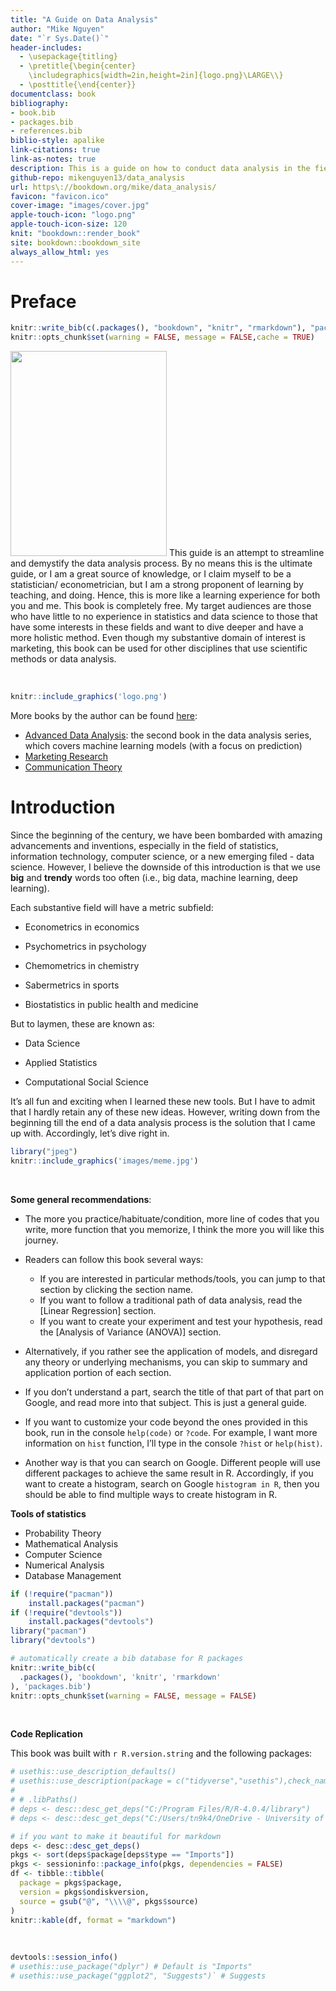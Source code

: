 ```yaml
---
title: "A Guide on Data Analysis"
author: "Mike Nguyen"
date: "`r Sys.Date()`"
header-includes:
  - \usepackage{titling}
  - \pretitle{\begin{center}
    \includegraphics[width=2in,height=2in]{logo.png}\LARGE\\}
  - \posttitle{\end{center}}
documentclass: book
bibliography:
- book.bib
- packages.bib
- references.bib
biblio-style: apalike
link-citations: true
link-as-notes: true
description: This is a guide on how to conduct data analysis in the field of data science, statistics, or machine learning.
github-repo: mikenguyen13/data_analysis
url: https\://bookdown.org/mike/data_analysis/
favicon: "favicon.ico"
cover-image: "images/cover.jpg"
apple-touch-icon: "logo.png"
apple-touch-icon-size: 120
knit: "bookdown::render_book"
site: bookdown::bookdown_site
always_allow_html: yes
---
```


# Preface {#preface .unnumbered}

```r
knitr::write_bib(c(.packages(), "bookdown", "knitr", "rmarkdown"), "packages.bib")
knitr::opts_chunk$set(warning = FALSE, message = FALSE,cache = TRUE) 
```

<img src="images/cover.jpg" class="cover" width="250" height="328"/> This guide is an attempt to streamline and demystify the data analysis process. By no means this is the ultimate guide, or I am a great source of knowledge, or I claim myself to be a statistician/ econometrician, but I am a strong proponent of learning by teaching, and doing. Hence, this is more like a learning experience for both you and me. This book is completely free. My target audiences are those who have little to no experience in statistics and data science to those that have some interests in these fields and want to dive deeper and have a more holistic method. Even though my substantive domain of interest is marketing, this book can be used for other disciplines that use scientific methods or data analysis.

<br>

```r
knitr::include_graphics('logo.png')
```

More books by the author can be found [here](https://mikenguyen.netlify.app/books/written_books/):

-   [Advanced Data Analysis](https://bookdown.org/mike/advanced_data_analysis/): the second book in the data analysis series, which covers machine learning models (with a focus on prediction)
-   [Marketing Research](https://bookdown.org/mike/marketing_research/)
-   [Communication Theory](https://bookdown.org/mike/comm_theory/)

# Introduction

Since the beginning of the century, we have been bombarded with amazing advancements and inventions, especially in the field of statistics, information technology, computer science, or a new emerging filed - data science. However, I believe the downside of this introduction is that we use **big** and **trendy** words too often (i.e., big data, machine learning, deep learning).

Each substantive field will have a metric subfield:

-   Econometrics in economics

-   Psychometrics in psychology

-   Chemometrics in chemistry

-   Sabermetrics in sports

-   Biostatistics in public health and medicine

But to laymen, these are known as:

-   Data Science

-   Applied Statistics

-   Computational Social Science

It's all fun and exciting when I learned these new tools. But I have to admit that I hardly retain any of these new ideas. However, writing down from the beginning till the end of a data analysis process is the solution that I came up with. Accordingly, let's dive right in.

```r
library("jpeg")
knitr::include_graphics('images/meme.jpg')
```

<br>

**Some general recommendations**:

-   The more you practice/habituate/condition, more line of codes that you write, more function that you memorize, I think the more you will like this journey.

-   Readers can follow this book several ways:

    -   If you are interested in particular methods/tools, you can jump to that section by clicking the section name.
    -   If you want to follow a traditional path of data analysis, read the [Linear Regression] section.
    -   If you want to create your experiment and test your hypothesis, read the [Analysis of Variance (ANOVA)] section.

-   Alternatively, if you rather see the application of models, and disregard any theory or underlying mechanisms, you can skip to summary and application portion of each section.

-   If you don't understand a part, search the title of that part of that part on Google, and read more into that subject. This is just a general guide.

-   If you want to customize your code beyond the ones provided in this book, run in the console `help(code)` or `?code`. For example, I want more information on `hist` function, I'll type in the console `?hist` or `help(hist)`.

-   Another way is that you can search on Google. Different people will use different packages to achieve the same result in R. Accordingly, if you want to create a histogram, search on Google `histogram in R`, then you should be able to find multiple ways to create histogram in R.

**Tools of statistics**

-   Probability Theory
-   Mathematical Analysis
-   Computer Science
-   Numerical Analysis
-   Database Management

```r
if (!require("pacman"))
    install.packages("pacman")
if (!require("devtools"))
    install.packages("devtools")
library("pacman")
library("devtools")
```

```r
# automatically create a bib database for R packages
knitr::write_bib(c(
  .packages(), 'bookdown', 'knitr', 'rmarkdown'
), 'packages.bib')
knitr::opts_chunk$set(warning = FALSE, message = FALSE)
```

<br>

**Code Replication**

This book was built with `r R.version.string` and the following packages:

```r
# usethis::use_description_defaults()
# usethis::use_description(package = c("tidyverse","usethis"),check_name = F)
# 
# # .libPaths()
# deps <- desc::desc_get_deps("C:/Program Files/R/R-4.0.4/library") 
# deps <- desc::desc_get_deps("C:/Users/tn9k4/OneDrive - University of Missouri/Documents/R/win-library/4.0")

# if you want to make it beautiful for markdown
deps <- desc::desc_get_deps()
pkgs <- sort(deps$package[deps$type == "Imports"])
pkgs <- sessioninfo::package_info(pkgs, dependencies = FALSE)
df <- tibble::tibble(
  package = pkgs$package,
  version = pkgs$ondiskversion,
  source = gsub("@", "\\\\@", pkgs$source)
)
knitr::kable(df, format = "markdown")
```

<br>

```r
devtools::session_info()
# usethis::use_package("dplyr") # Default is "Imports"
# usethis::use_package("ggplot2", "Suggests")` # Suggests
```
